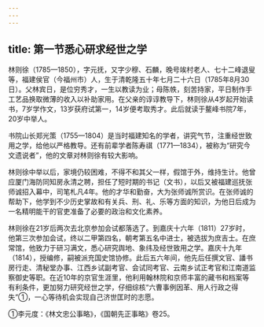 ```yaml
---
---
---
```

title: 第一节悉心研求经世之学
---



林则徐（1785—1850），字元抚，又字少穆、石麟，晚号竢村老人、七十二峰退叟等，福建侯官（今福州市）人，生于清乾隆五十年七月二十六日（1785年8月30日）。父林宾日，是位穷秀才，一生以教读为业；母陈帙，刻苦持家，平日制作手工艺品换取微薄的收入以补助家用。在父亲的谆谆教导下，林则徐从4岁起开始读书，7岁学作文，13岁获府试第一，14岁便考取秀才。此后就读于鳌峰书院7年，20岁中举人。

书院山长郑光策（1755—1804）是当时福建知名的学者，讲究气节，注重经世致用之学，给他以严格教导。还有前辈学者陈寿祺（1771—1834），被称为“研究今文遗说者”，他的文章对林则徐有较大影响。

林则徐中举以后，家境仍较困难，不得不和其父一样，假馆于外，维持生计。他曾应厦门海防同知房永清之聘，担任了短时期的书记（文书），以后又被福建巡抚张师诚招入幕中，司笔札凡4年。他的才华和勤奋，大为张师诚所赏识。在张师诚的帮助下，他学到不少历史掌故和有关兵、刑、礼、乐等方面的知识，为他日后成为一名精明能干的官吏准备了必要的政治和文化素养。

林则徐在21岁后两次去北京参加会试都落选了。到嘉庆十六年（1811）27岁时，他第三次参加会试，终以二甲第四名，朝考第五名中进士，被选拔为庶吉士。在庶常馆，他致力于研习满文，悉心研究舆地、象纬及经世致用之学。嘉庆十九年（1814），授编修，嗣被派充国史馆协修。此后五六年间，他先后任撰文官、譒书房行走、清秘堂办事、江西乡试副考官、会试同考官、云南乡试正考官和江南道监察御史等职。在近10年的京官生涯里，他利用翰林院和京师丰富的藏书和档案等有利条件，更加努力研究经世之学，仔细综核“六曹事例因革、用人行政之得失”①，一心等待机会实现自己济世匡时的志愿。

①李元度：《林文忠公事略》，《国朝先正事略》卷25。